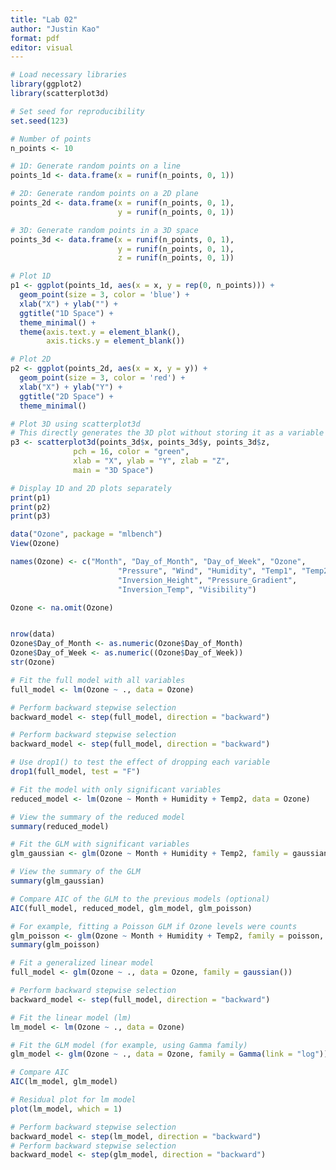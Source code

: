 ```yaml
---
title: "Lab 02"
author: "Justin Kao"
format: pdf
editor: visual
---
```


```r
# Load necessary libraries
library(ggplot2)
library(scatterplot3d)

# Set seed for reproducibility
set.seed(123)

# Number of points
n_points <- 10

# 1D: Generate random points on a line
points_1d <- data.frame(x = runif(n_points, 0, 1))

# 2D: Generate random points on a 2D plane
points_2d <- data.frame(x = runif(n_points, 0, 1), 
                        y = runif(n_points, 0, 1))

# 3D: Generate random points in a 3D space
points_3d <- data.frame(x = runif(n_points, 0, 1), 
                        y = runif(n_points, 0, 1), 
                        z = runif(n_points, 0, 1))

# Plot 1D
p1 <- ggplot(points_1d, aes(x = x, y = rep(0, n_points))) + 
  geom_point(size = 3, color = 'blue') +
  xlab("X") + ylab("") +
  ggtitle("1D Space") + 
  theme_minimal() + 
  theme(axis.text.y = element_blank(),
        axis.ticks.y = element_blank())

# Plot 2D
p2 <- ggplot(points_2d, aes(x = x, y = y)) + 
  geom_point(size = 3, color = 'red') +
  xlab("X") + ylab("Y") +
  ggtitle("2D Space") + 
  theme_minimal()

# Plot 3D using scatterplot3d
# This directly generates the 3D plot without storing it as a variable
p3 <- scatterplot3d(points_3d$x, points_3d$y, points_3d$z, 
              pch = 16, color = "green", 
              xlab = "X", ylab = "Y", zlab = "Z",
              main = "3D Space")

# Display 1D and 2D plots separately
print(p1)
print(p2)
print(p3)
```

```r
data("Ozone", package = "mlbench")
View(Ozone)
```

```r
names(Ozone) <- c("Month", "Day_of_Month", "Day_of_Week", "Ozone", 
                        "Pressure", "Wind", "Humidity", "Temp1", "Temp2", 
                        "Inversion_Height", "Pressure_Gradient", 
                        "Inversion_Temp", "Visibility")

Ozone <- na.omit(Ozone)


nrow(data)
Ozone$Day_of_Month <- as.numeric(Ozone$Day_of_Month)
Ozone$Day_of_Week <- as.numeric((Ozone$Day_of_Week))
str(Ozone)
```

```r
# Fit the full model with all variables
full_model <- lm(Ozone ~ ., data = Ozone)
```

```r
# Perform backward stepwise selection
backward_model <- step(full_model, direction = "backward")
```

```r
# Perform backward stepwise selection
backward_model <- step(full_model, direction = "backward")
```

```r
# Use drop1() to test the effect of dropping each variable
drop1(full_model, test = "F")
```

```r
# Fit the model with only significant variables
reduced_model <- lm(Ozone ~ Month + Humidity + Temp2, data = Ozone)

# View the summary of the reduced model
summary(reduced_model)
```

```r
# Fit the GLM with significant variables
glm_gaussian <- glm(Ozone ~ Month + Humidity + Temp2, family = gaussian, data = Ozone)

# View the summary of the GLM
summary(glm_gaussian)
```

```r
# Compare AIC of the GLM to the previous models (optional)
AIC(full_model, reduced_model, glm_model, glm_poisson)

```

```r
# For example, fitting a Poisson GLM if Ozone levels were counts
glm_poisson <- glm(Ozone ~ Month + Humidity + Temp2, family = poisson, data = Ozone)
summary(glm_poisson)
```

```r
# Fit a generalized linear model
full_model <- glm(Ozone ~ ., data = Ozone, family = gaussian())

# Perform backward stepwise selection
backward_model <- step(full_model, direction = "backward")
```

```r
# Fit the linear model (lm)
lm_model <- lm(Ozone ~ ., data = Ozone)

# Fit the GLM model (for example, using Gamma family)
glm_model <- glm(Ozone ~ ., data = Ozone, family = Gamma(link = "log"))

# Compare AIC
AIC(lm_model, glm_model)

```

```r
# Residual plot for lm model
plot(lm_model, which = 1)
```

```r
# Perform backward stepwise selection
backward_model <- step(lm_model, direction = "backward")
# Perform backward stepwise selection
backward_model <- step(glm_model, direction = "backward")
```
